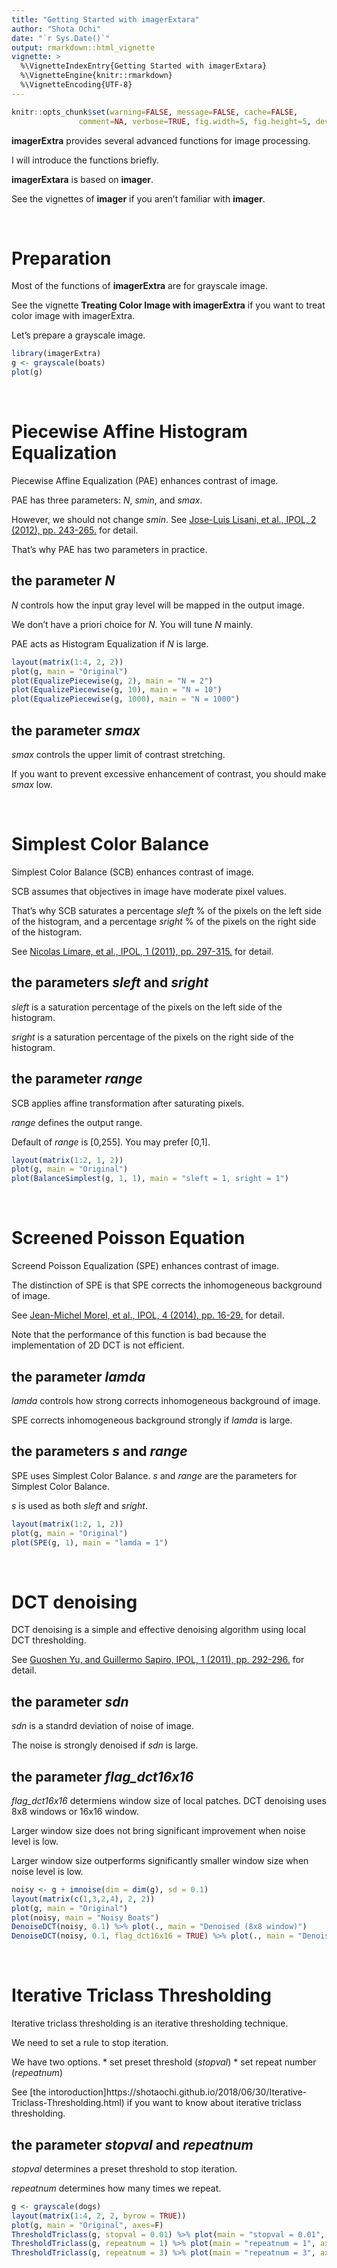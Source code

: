 ```yaml
---
title: "Getting Started with imagerExtara"
author: "Shota Ochi"
date: "`r Sys.Date()`"
output: rmarkdown::html_vignette
vignette: >
  %\VignetteIndexEntry{Getting Started with imagerExtara}
  %\VignetteEngine{knitr::rmarkdown}
  %\VignetteEncoding{UTF-8}
---
```


```r
knitr::opts_chunk$set(warning=FALSE, message=FALSE, cache=FALSE, 
               comment=NA, verbose=TRUE, fig.width=5, fig.height=5, dev='jpeg',dev.args=list(quality=50))			   
```

**imagerExtra** provides several advanced functions for image processing.

I will introduce the functions briefly.

**imagerExtara** is based on **imager**.

See the vignettes of **imager** if you aren't familiar with **imager**.

<br />

# Preparation
Most of the functions of **imagerExtra** are for grayscale image.

See the vignette **Treating Color Image with imagerExtra** if you want to treat color image with imagerExtra.

Let's prepare a grayscale image.

```r
library(imagerExtra)
g <- grayscale(boats)
plot(g)
```

<br />

# Piecewise Affine Histogram Equalization

Piecewise Affine Equalization (PAE) enhances contrast of image.

PAE has three parameters: *N*, *smin*, and *smax*.

However, we should not change *smin*. See [Jose-Luis Lisani, et al., IPOL, 2 (2012), pp. 243-265.](https://doi.org/10.5201/ipol.2012.lps-pae) for detail.

That's why PAE has two parameters in practice.

## the parameter *N*
*N* controls how the input gray level will be mapped in the output image. 

We don't have a priori choice for *N*. You will tune *N* mainly.

PAE acts as Histogram Equalization if *N* is large.

```r
layout(matrix(1:4, 2, 2))
plot(g, main = "Original")
plot(EqualizePiecewise(g, 2), main = "N = 2")
plot(EqualizePiecewise(g, 10), main = "N = 10")
plot(EqualizePiecewise(g, 1000), main = "N = 1000")
```

## the parameter *smax*
*smax* controls the upper limit of contrast stretching.

If you want to prevent excessive enhancement of contrast, you should make *smax* low.

<br />

# Simplest Color Balance

Simplest Color Balance (SCB) enhances contrast of image.

SCB assumes that objectives in image have moderate pixel values.

That's why SCB saturates a percentage *sleft* % of the pixels on the left side of the histogram, and a percentage *sright* % of the pixels on the right side of the histogram.

See [Nicolas Limare, et al., IPOL, 1 (2011), pp. 297-315.](https://doi.org/10.5201/ipol.2011.llmps-scb) for detail.

## the parameters *sleft* and *sright*
*sleft* is a saturation percentage of the pixels on the left side of the histogram.

*sright* is a saturation percentage of the pixels on the right side of the histogram.

## the parameter *range*
SCB applies affine transformation after saturating pixels.

*range* defines the output range.

Default of *range* is [0,255]. You may prefer [0,1].

```r
layout(matrix(1:2, 1, 2))
plot(g, main = "Original")
plot(BalanceSimplest(g, 1, 1), main = "sleft = 1, sright = 1")
```

<br />

# Screened Poisson Equation

Screend Poisson Equalization (SPE) enhances contrast of image.

The distinction of SPE is that SPE corrects the inhomogeneous background of image.

See [Jean-Michel Morel, et al., IPOL, 4 (2014), pp. 16-29.](https://doi.org/10.5201/ipol.2014.84) for detail.

Note that the performance of this function is bad because the implementation of 2D DCT is not efficient.

## the parameter *lamda*

*lamda* controls how strong corrects inhomogeneous background of image.

SPE corrects inhomogeneous background strongly if *lamda* is large.

## the parameters *s* and *range*

SPE uses Simplest Color Balance. *s* and *range* are the parameters for Simplest Color Balance.

*s* is used as both *sleft* and *sright*.

```r
layout(matrix(1:2, 1, 2))
plot(g, main = "Original")
plot(SPE(g, 1), main = "lamda = 1")
```

<br />

# DCT denoising

DCT denoising is a simple and effective denoising algorithm using local DCT thresholding.

See [Guoshen Yu, and Guillermo Sapiro, IPOL, 1 (2011), pp. 292-296.](https://doi.org/10.5201/ipol.2011.ys-dct) for detail.

## the parameter *sdn*

*sdn* is a standrd deviation of noise of image.

The noise is strongly denoised if *sdn* is large.

## the parameter *flag_dct16x16*

*flag_dct16x16* determiens window size of local patches. DCT denoising uses 8x8 windows or 16x16 window.

Larger window size does not bring significant improvement when noise level is low.

Larger window size outperforms significantly smaller window size when noise level is low.

```r
noisy <- g + imnoise(dim = dim(g), sd = 0.1)
layout(matrix(c(1,3,2,4), 2, 2))
plot(g, main = "Original")
plot(noisy, main = "Noisy Boats")
DenoiseDCT(noisy, 0.1) %>% plot(., main = "Denoised (8x8 window)")
DenoiseDCT(noisy, 0.1, flag_dct16x16 = TRUE) %>% plot(., main = "Denoised (16x16 window)")
```

<br />

# Iterative Triclass Thresholding

Iterative triclass thresholding is an iterative thresholding technique.

We need to set a rule to stop iteration.

We have two options.
* set preset threshold (*stopval*)
* set repeat number (*repeatnum*)

See [the intoroduction]https://shotaochi.github.io/2018/06/30/Iterative-Triclass-Thresholding.html) if you want to know about iterative triclass thresholding.

## the parameter *stopval* and *repeatnum*

*stopval* determines a preset threshold to stop iteration.

*repeatnum* determines how many times we repeat.

```r
g <- grayscale(dogs)
layout(matrix(1:4, 2, 2, byrow = TRUE))
plot(g, main = "Original", axes=F)
ThresholdTriclass(g, stopval = 0.01) %>% plot(main = "stopval = 0.01", axes=F)
ThresholdTriclass(g, repeatnum = 1) %>% plot(main = "repeatnum = 1", axes=F)
ThresholdTriclass(g, repeatnum = 3) %>% plot(main = "repeatnum = 3", axes=F)
```